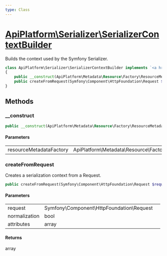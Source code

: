 ```yaml
---
type: Class
---
```


# [ApiPlatform\Serializer\SerializerContextBuilder](/docs/reference/Serializer/SerializerContextBuilder)


Builds the context used by the Symfony Serializer.



```php
class ApiPlatform\Serializer\SerializerContextBuilder implements `<a href="/docs/reference/Serializer/SerializerContextBuilderInterface">ApiPlatform\Serializer\SerializerContextBuilderInterface</a>`
{
    public __construct(ApiPlatform\Metadata\Resource\Factory\ResourceMetadataCollectionFactoryInterface $resourceMetadataFactory)
    public createFromRequest(Symfony\Component\HttpFoundation\Request $request, bool $normalization, null|array $attributes): array
}
```
## Methods

### __construct



```php
public __construct(ApiPlatform\Metadata\Resource\Factory\ResourceMetadataCollectionFactoryInterface $resourceMetadataFactory)
```

#### Parameters

<table><tbody>
<tr><td>resourceMetadataFactory</td><td>ApiPlatform\Metadata\Resource\Factory\ResourceMetadataCollectionFactoryInterface</td><td></td></tr>
</tbody>
</table>

### createFromRequest

Creates a serialization context from a Request.

```php
public createFromRequest(Symfony\Component\HttpFoundation\Request $request, bool $normalization, null|array $attributes): array
```

#### Parameters

<table><tbody>
<tr><td>request</td><td>Symfony\Component\HttpFoundation\Request</td><td></td></tr><tr><td>normalization</td><td>bool</td><td></td></tr><tr><td>attributes</td><td>array</td><td></td></tr>
</tbody>
</table>

#### Returns

array
